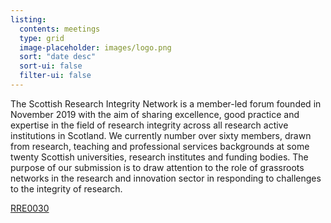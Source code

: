 ```yaml
---
listing:
  contents: meetings
  type: grid
  image-placeholder: images/logo.png
  sort: "date desc"
  sort-ui: false
  filter-ui: false
---
```

The Scottish Research Integrity Network is a member-led forum founded in November 2019 with the aim of sharing excellence, good practice and expertise in the field of research integrity across all research active institutions in Scotland. We currently number over sixty members, drawn from research, teaching and professional services backgrounds at some twenty Scottish universities, research institutes and funding bodies. The purpose of our submission is to draw attention to the role of grassroots networks in the research and innovation sector in responding to challenges to the integrity of research.

[RRE0030](https://committees.parliament.uk/writtenevidence/39653/pdf/)